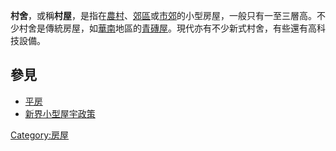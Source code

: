 {{expand|time=2018-11-07T12:22:27+00:00}}
'''村舍'''，或稱'''村屋'''，是指在[[農村|農村]]、[[郊區|郊區]]或[[市郊|市郊]]的小型房屋，一般只有一至三層高。不少村舍是傳統房屋，如[[華南|華南]]地區的[[青磚屋|青磚屋]]。現代亦有不少新式村舍，有些還有高科技設備。

==參見==
*[[平房|平房]]
*[[新界小型屋宇政策|新界小型屋宇政策]]

[[Category:房屋|Category:房屋]]